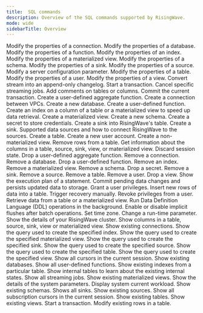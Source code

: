 ```yaml
---
title:  SQL commands
description: Overview of the SQL commands supported by RisingWave.
mode: wide
sidebarTitle: Overview
---
```



<CardGroup cols={2}>
  <Card
    title="ALTER CONNECTION"
    icon="link"
    iconType="solid"
    href="/docs/current/sql-alter-connection/"
  >
    Modify the properties of a connection.
  </Card>
  <Card
    title="ALTER DATABASE"
    icon="database"
    iconType="solid"
    href="/docs/current/sql-alter-database/"
  >
    Modify the properties of a database.
  </Card>
  <Card
    title="ALTER FUNCTION"
    icon="function"
    iconType="solid"
    href="/docs/current/sql-alter-function/"
  >
    Modify the properties of a function.
  </Card>
  <Card
    title="ALTER INDEX"
    icon="table"
    iconType="solid"
    href="/docs/current/sql-alter-index/"
  >
    Modify the properties of an index.
  </Card>
  <Card
    title="ALTER MATERIALIZED VIEW"
    icon="table"
    iconType="solid"
    href="/docs/current/sql-alter-materialized-view/"
  >
    Modify the properties of a materialized view.
  </Card>
  <Card
    title="ALTER SCHEMA"
    icon="diagram-project"
    iconType="solid"
    href="/docs/current/sql-alter-schema/"
  >
    Modify the properties of a schema.
  </Card>
  <Card title="ALTER SINK" icon="sink" iconType="solid" href="/docs/current/sql-alter-sink/" > Modify the properties of a sink. </Card> <Card title="ALTER SOURCE" icon="database" iconType="solid" href="/docs/current/sql-alter-source/" > Modify the properties of a source. </Card> <Card title="ALTER SYSTEM" icon="gear" iconType="solid" href="/docs/current/sql-alter-system/" > Modify a server configuration parameter. </Card> <Card title="ALTER TABLE" icon="table" iconType="solid" href="/docs/current/sql-alter-table/" > Modify the properties of a table. </Card> <Card title="ALTER USER" icon="user" iconType="solid" href="/docs/current/sql-alter-user/" > Modify the properties of a user. </Card> <Card title="ALTER VIEW" icon="eye" iconType="solid" href="/docs/current/sql-alter-view/" > Modify the properties of a view. </Card> <Card title="AS CHANGELOG" icon="clock-rotate-left" iconType="solid" href="/docs/current/sql-as-changelog/" > Convert stream into an append-only changelog. </Card> <Card title="BEGIN" icon="play" iconType="solid" href="/docs/current/sql-begin/" > Start a transaction. </Card> <Card title="CANCEL JOBS" icon="stop" iconType="solid" href="/docs/current/sql-cancel-jobs/" > Cancel specific streaming jobs. </Card> <Card title="COMMENT ON" icon="comment" iconType="solid" href="/docs/current/sql-comment-on/" > Add comments on tables or columns. </Card> <Card title="COMMIT" icon="check" iconType="solid" href="/docs/current/sql-commit/" > Commit the current transaction. </Card> <Card title="CREATE AGGREGATE" icon="calculator" iconType="solid" href="/docs/current/sql-create-aggregate/" > Create a user-defined aggregate function. </Card> <Card title="CREATE CONNECTION" icon="plug" iconType="solid" href="/docs/current/sql-create-connection/" > Create a connection between VPCs. </Card> <Card title="CREATE DATABASE" icon="database" iconType="solid" href="/docs/current/sql-create-database/" > Create a new database. </Card> <Card title="CREATE FUNCTION" icon="code" iconType="solid" href="/docs/current/sql-create-function/" > Create a user-defined function. </Card> <Card title="CREATE INDEX" icon="list-ol" iconType="solid" href="/docs/current/sql-create-index/" > Create an index on a column of a table or a materialized view to speed up data retrieval. </Card> <Card title="CREATE MATERIALIZED VIEW" icon="table" iconType="solid" href="/docs/current/sql-create-mv/" > Create a materialized view. </Card> <Card title="CREATE SCHEMA" icon="folder-tree" iconType="solid" href="/docs/current/sql-create-schema/" > Create a new schema. </Card> <Card title="CREATE SECRET" icon="key" iconType="solid" href="/docs/current/sql-create-secret/" > Create a secret to store credentials. </Card> <Card title="CREATE SINK INTO" icon="arrow-right-to-bracket" iconType="solid" href="/docs/current/sql-create-sink-into/" > Create a sink into RisingWave's table. </Card> <Card title="CREATE SINK" icon="arrow-right-from-bracket" iconType="solid" href="/docs/current/sql-create-sink/" > Create a sink. </Card> <Card title="CREATE SOURCE" icon="database" iconType="solid" href="/docs/current/sql-create-source/" > Supported data sources and how to connect RisingWave to the sources. </Card> <Card title="CREATE TABLE" icon="table" iconType="solid" href="/docs/current/sql-create-table/" > Create a table. </Card> <Card title="CREATE USER" icon="user-plus" iconType="solid" href="/docs/current/sql-create-user/" > Create a new user account. </Card> <Card title="CREATE VIEW" icon="eye" iconType="solid" href="/docs/current/sql-create-view/" > Create a non-materialized view. </Card>
  <Card title="DELETE" icon="trash" iconType="solid" href="/docs/current/sql-delete/" > Remove rows from a table. </Card> <Card title="DESCRIBE" icon="circle-info" iconType="solid" href="/docs/current/sql-describe/" > Get information about the columns in a table, source, sink, view, or materialized view. </Card> <Card title="DISCARD" icon="broom" iconType="solid" href="/docs/current/sql-discard/" > Discard session state. </Card> <Card title="DROP AGGREGATE" icon="calculator" iconType="solid" href="/docs/current/sql-drop-aggregate/" > Drop a user-defined aggregate function. </Card> <Card title="DROP CONNECTION" icon="link-slash" iconType="solid" href="/docs/current/sql-drop-connection/" > Remove a connection. </Card> <Card title="DROP DATABASE" icon="database" iconType="solid" href="/docs/current/sql-drop-database/" > Remove a database. </Card> <Card title="DROP FUNCTION" icon="code" iconType="solid" href="/docs/current/sql-drop-function/" > Drop a user-defined function. </Card> <Card title="DROP INDEX" icon="list-ol" iconType="solid" href="/docs/current/sql-drop-index/" > Remove an index. </Card> <Card title="DROP MATERIALIZED VIEW" icon="table" iconType="solid" href="/docs/current/sql-drop-mv/" > Remove a materialized view. </Card> <Card title="DROP SCHEMA" icon="folder" iconType="solid" href="/docs/current/sql-drop-schema/" > Remove a schema. </Card> <Card title="DROP SECRET" icon="key" iconType="solid" href="/docs/current/sql-drop-secret/" > Drop a secret. </Card> <Card title="DROP SINK" icon="arrow-right-from-bracket" iconType="solid" href="/docs/current/sql-drop-sink/" > Remove a sink. </Card> <Card title="DROP SOURCE" icon="database" iconType="solid" href="/docs/current/sql-drop-source/" > Remove a source. </Card> <Card title="DROP TABLE" icon="table" iconType="solid" href="/docs/current/sql-drop-table/" > Remove a table. </Card> <Card title="DROP USER" icon="user-minus" iconType="solid" href="/docs/current/sql-drop-user/" > Remove a user. </Card> <Card title="DROP VIEW" icon="eye-slash" iconType="solid" href="/docs/current/sql-drop-view/" > Drop a view. </Card> <Card title="EXPLAIN" icon="magnifying-glass-chart" iconType="solid" href="/docs/current/sql-explain/" > Show the execution plan of a statement. </Card> <Card title="FLUSH" icon="floppy-disk" iconType="solid" href="/docs/current/sql-flush/" > Commit pending data changes and persists updated data to storage. </Card> <Card title="GRANT" icon="key" iconType="solid" href="/docs/current/sql-grant/" > Grant a user privileges. </Card> <Card title="INSERT" icon="plus" iconType="solid" href="/docs/current/sql-insert/" > Insert new rows of data into a table. </Card> <Card title="RECOVER" icon="rotate" iconType="solid" href="/docs/current/sql-recover/" > Trigger recovery manually. </Card> <Card title="REVOKE" icon="ban" iconType="solid" href="/docs/current/sql-revoke/" > Revoke privileges from a user. </Card> <Card title="SELECT" icon="table-list" iconType="solid" href="/docs/current/sql-select/" > Retrieve data from a table or a materialized view. </Card> <Card title="SET BACKGROUND_DDL" icon="gears" iconType="solid" href="/docs/current/sql-set-background-ddl/" > Run Data Definition Language (DDL) operations in the background. </Card> <Card title="SET RW_IMPLICIT_FLUSH" icon="floppy-disk" iconType="solid" href="/docs/current/sql-set-rw-implicit-flush/" > Enable or disable implicit flushes after batch operations. </Card> <Card title="SET TIME ZONE" icon="clock" iconType="solid" href="/docs/current/sql-set-time-zone/" > Set time zone. </Card> <Card title="SET" icon="sliders" iconType="solid" href="/docs/current/sql-set/" > Change a run-time parameter. </Card>
  <Card title="SHOW CLUSTER" icon="server" iconType="solid" href="/docs/current/sql-show-cluster/" > Show the details of your RisingWave cluster. </Card> <Card title="SHOW COLUMNS" icon="table-columns" iconType="solid" href="/docs/current/sql-show-columns/" > Show columns in a table, source, sink, view or materialized view. </Card> <Card title="SHOW CONNECTIONS" icon="network-wired" iconType="solid" href="/docs/current/sql-show-connections/" > Show existing connections. </Card> <Card title="SHOW CREATE INDEX" icon="list-ol" iconType="solid" href="/docs/current/sql-show-create-index/" > Show the query used to create the specified index. </Card> <Card title="SHOW CREATE MATERIALIZED VIEW" icon="table" iconType="solid" href="/docs/current/sql-show-create-mv/" > Show the query used to create the specified materialized view. </Card> <Card title="SHOW CREATE SINK" icon="arrow-right-from-bracket" iconType="solid" href="/docs/current/sql-show-create-sink/" > Show the query used to create the specified sink. </Card> <Card title="SHOW CREATE SOURCE" icon="database" iconType="solid" href="/docs/current/sql-show-create-source/" > Show the query used to create the specified source. </Card> <Card title="SHOW CREATE TABLE" icon="table" iconType="solid" href="/docs/current/sql-show-create-table/" > Show the query used to create the specified table. </Card> <Card title="SHOW CREATE VIEW" icon="eye" iconType="solid" href="/docs/current/sql-show-create-view/" > Show the query used to create the specified view. </Card> <Card title="SHOW CURSORS" icon="arrow-pointer" iconType="solid" href="/docs/current/sql-show-cursors/" > Show all cursors in the current session. </Card> <Card title="SHOW DATABASES" icon="database" iconType="solid" href="/docs/current/sql-show-databases/" > Show existing databases. </Card> <Card title="SHOW FUNCTIONS" icon="code" iconType="solid" href="/docs/current/sql-show-functions/" > Show all user-defined functions. </Card> <Card title="SHOW INDEXES" icon="list-ol" iconType="solid" href="/docs/current/sql-show-indexes/" > Show existing indexes from a particular table. </Card> <Card title="SHOW INTERNAL TABLES" icon="table" iconType="solid" href="/docs/current/sql-show-internal-tables/" > Show internal tables to learn about the existing internal states. </Card> <Card title="SHOW JOBS" icon="bars-progress" iconType="solid" href="/docs/current/sql-show-jobs/" > Show all streaming jobs. </Card> <Card title="SHOW MATERIALIZED VIEWS" icon="table" iconType="solid" href="/docs/current/sql-show-mv/" > Show existing materialized views. </Card> <Card title="SHOW PARAMETERS" icon="sliders" iconType="solid" href="/docs/current/sql-show-parameters/" > Show the details of the system parameters. </Card>
<Card title="SHOW PROCESSLIST" icon="list" iconType="solid" href="/docs/current/sql-show-processlist/" > Display system current workload. </Card> <Card title="SHOW SCHEMAS" icon="folder-tree" iconType="solid" href="/docs/current/sql-show-schemas/" > Show existing schemas. </Card> <Card title="SHOW SINKS" icon="arrow-right-from-bracket" iconType="solid" href="/docs/current/sql-show-sinks/" > Shows all sinks. </Card> <Card title="SHOW SOURCES" icon="database" iconType="solid" href="/docs/current/sql-show-sources/" > Show existing sources. </Card> <Card title="SHOW SUBSCRIPTION CURSORS" icon="arrow-pointer" iconType="solid" href="/docs/current/sql-show-subscription-cursors/" > Show all subscription cursors in the current session. </Card> <Card title="SHOW TABLES" icon="table" iconType="solid" href="/docs/current/sql-show-tables/" > Show existing tables. </Card> <Card title="SHOW VIEWS" icon="eye" iconType="solid" href="/docs/current/sql-show-views/" > Show existing views. </Card> <Card title="START TRANSACTION" icon="play" iconType="solid" href="/docs/current/sql-start-transaction/" > Start a transaction. </Card> <Card title="UPDATE" icon="pen" iconType="solid" href="/docs/current/sql-update/" > Modify existing rows in a table. </Card>
</CardGroup>








